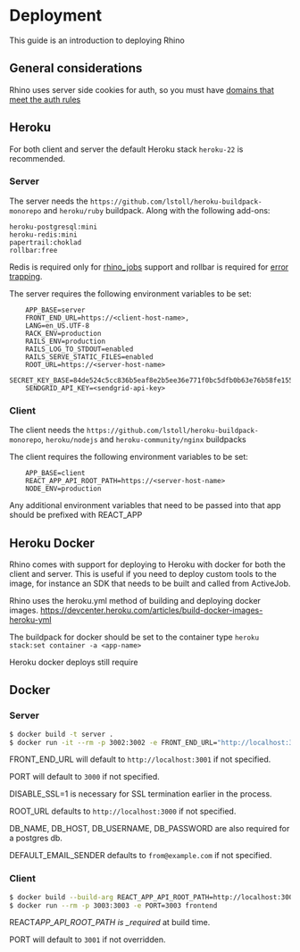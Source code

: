 # Deployment

This guide is an introduction to deploying Rhino

## General considerations

Rhino uses server side cookies for auth, so you must have [domains that meet the auth rules](/docs/concepts/auth)

## Heroku

For both client and server the default Heroku stack `heroku-22` is recommended.

### Server

The server needs the `https://github.com/lstoll/heroku-buildpack-monorepo` and `heroku/ruby` buildpack. Along with the following add-ons:

    heroku-postgresql:mini
    heroku-redis:mini
    papertrail:choklad
    rollbar:free

Redis is required only for [rhino_jobs](/docs/guides/jobs) support and rollbar is required for [error trapping](error_reporting).

The server requires the following environment variables to be set:

```env
    APP_BASE=server
    FRONT_END_URL=https://<client-host-name>,
    LANG=en_US.UTF-8
    RACK_ENV=production
    RAILS_ENV=production
    RAILS_LOG_TO_STDOUT=enabled
    RAILS_SERVE_STATIC_FILES=enabled
    ROOT_URL=https://<server-host-name>
    SECRET_KEY_BASE=84de524c5cc836b5eaf8e2b5ee36e771f0bc5dfb0b63e76b58fe155d32cb3c71ca48f5a39f4992c5aaa3bb9d323d9ab1529b526bb2349bf2e09fd44385ab234c
    SENDGRID_API_KEY=<sendgrid-api-key>
```

### Client

The client needs the `https://github.com/lstoll/heroku-buildpack-monorepo`, `heroku/nodejs` and `heroku-community/nginx` buildpacks

The client requires the following environment variables to be set:

```env
    APP_BASE=client
    REACT_APP_API_ROOT_PATH=https://<server-host-name>
    NODE_ENV=production
```

Any additional environment variables that need to be passed into that app should be prefixed with REACT_APP

## Heroku Docker

Rhino comes with support for deploying to Heroku with docker for both the client and server. This is useful if you need to deploy custom tools to the image, for instance an SDK that needs to be built and called from ActiveJob.

Rhino uses the heroku.yml method of building and deploying docker images. https://devcenter.heroku.com/articles/build-docker-images-heroku-yml

The buildpack for docker should be set to the container type `heroku stack:set container -a <app-name>`

Heroku docker deploys still require

## Docker

### Server

```bash
$ docker build -t server .
$ docker run -it --rm -p 3002:3002 -e FRONT_END_URL="http://localhost:3003" -e PORT=3002 -e DISABLE_SSL=1 -e ROOT_URL=http://localhost:3002 server
```

FRONT_END_URL will default to `http://localhost:3001` if not specified.

PORT will default to `3000` if not specified.

DISABLE_SSL=1 is necessary for SSL termination earlier in the process.

ROOT_URL defaults to `http://localhost:3000` if not specified.

DB_NAME, DB_HOST, DB_USERNAME, DB_PASSWORD are also required for a postgres db.

DEFAULT_EMAIL_SENDER defaults to `from@example.com` if not specified.

### Client

```bash
$ docker build --build-arg REACT_APP_API_ROOT_PATH=http://localhost:3002 -t frontend .
$ docker run --rm -p 3003:3003 -e PORT=3003 frontend
```

REACT*APP_API_ROOT_PATH is \_required* at build time.

PORT will default to `3001` if not overridden.
